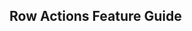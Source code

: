 
<Head>
  <title>Material React Table Docs - Row Actions Feature Guide</title>
  <meta
    name="description"
    content="How to add row action buttons to each row in Material React Table"
  />
</Head>

## Row Actions Feature Guide

